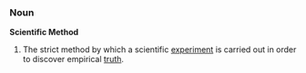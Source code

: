 ===Noun===
'''Scientific Method'''

#The strict method by which a scientific [[experiment]] is carried out in order to discover empirical [[truth]].

<!-- created by LaughingMan -->